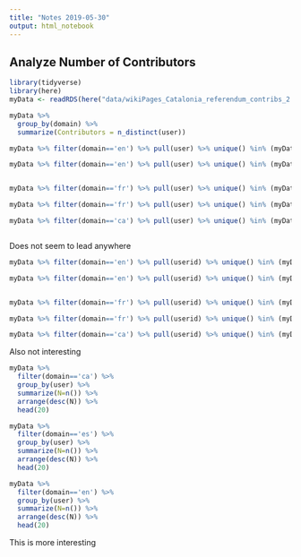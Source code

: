 ```yaml
---
title: "Notes 2019-05-30"
output: html_notebook
---
```


## Analyze Number of Contributors

```r
library(tidyverse)
library(here)
myData <- readRDS(here("data/wikiPages_Catalonia_referendum_contribs_2.RDS"))
```

```r
myData %>% 
  group_by(domain) %>% 
  summarize(Contributors = n_distinct(user))
```

```r

myData %>% filter(domain=='en') %>% pull(user) %>% unique() %in% (myData %>% filter(domain=='es') %>% pull(user) %>% unique()) %>% sum

myData %>% filter(domain=='en') %>% pull(user) %>% unique() %in% (myData %>% filter(domain=='ca') %>% pull(user) %>% unique()) %>% sum


myData %>% filter(domain=='fr') %>% pull(user) %>% unique() %in% (myData %>% filter(domain=='ca') %>% pull(user) %>% unique()) %>% sum

myData %>% filter(domain=='fr') %>% pull(user) %>% unique() %in% (myData %>% filter(domain=='es') %>% pull(user) %>% unique()) %>% sum

myData %>% filter(domain=='ca') %>% pull(user) %>% unique() %in% (myData %>% filter(domain=='es') %>% pull(user) %>% unique()) %>% sum



```

Does not seem to lead anywhere


```r
myData %>% filter(domain=='en') %>% pull(userid) %>% unique() %in% (myData %>% filter(domain=='es') %>% pull(userid) %>% unique()) %>% sum

myData %>% filter(domain=='en') %>% pull(userid) %>% unique() %in% (myData %>% filter(domain=='ca') %>% pull(userid) %>% unique()) %>% sum


myData %>% filter(domain=='fr') %>% pull(userid) %>% unique() %in% (myData %>% filter(domain=='ca') %>% pull(userid) %>% unique()) %>% sum

myData %>% filter(domain=='fr') %>% pull(userid) %>% unique() %in% (myData %>% filter(domain=='es') %>% pull(userid) %>% unique()) %>% sum

myData %>% filter(domain=='ca') %>% pull(userid) %>% unique() %in% (myData %>% filter(domain=='es') %>% pull(userid) %>% unique()) %>% sum
```

Also not interesting


```r
myData %>% 
  filter(domain=='ca') %>% 
  group_by(user) %>% 
  summarize(N=n()) %>% 
  arrange(desc(N)) %>% 
  head(20)
```

```r
myData %>% 
  filter(domain=='es') %>% 
  group_by(user) %>% 
  summarize(N=n()) %>% 
  arrange(desc(N)) %>% 
  head(20)
```

```r
myData %>% 
  filter(domain=='en') %>% 
  group_by(user) %>% 
  summarize(N=n()) %>% 
  arrange(desc(N)) %>% 
  head(20)
```

This is more interesting